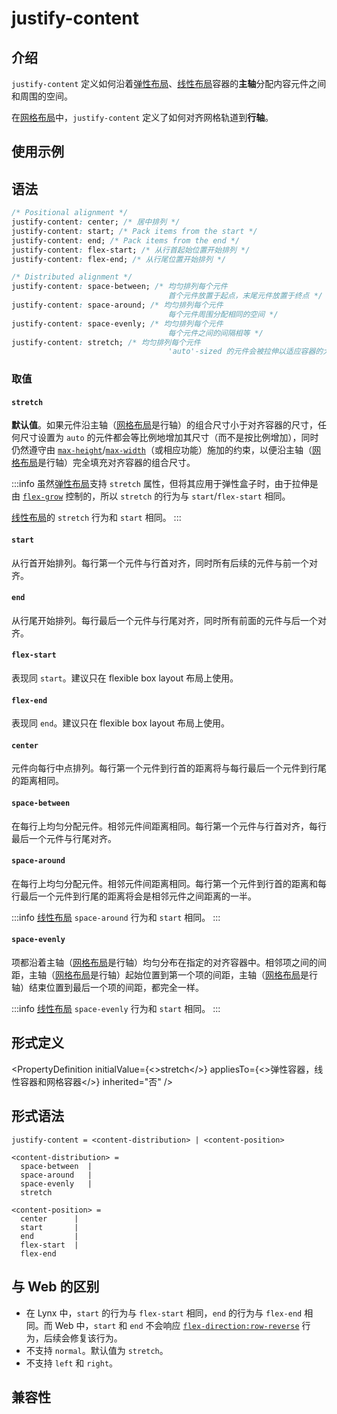 # justify-content

## 介绍

`justify-content` 定义如何沿着[弹性布局](https://developer.mozilla.org/zh/docs/Web/CSS/CSS_flexible_box_layout)、[线性布局](/guide/ui/layout/linear-layout.mdx)容器的**主轴**分配内容元件之间和周围的空间。

在[网格布局](/guide/ui/layout/grid-layout.mdx)中，`justify-content` 定义了如何对齐网格轨道到**行轴**。

## 使用示例


<Go
  example="css-api"
  defaultFile="src/justify-content/App.tsx"
  img="https://lf-lynx.tiktok-cdns.com/obj/lynx-artifacts-oss-sg/lynx-website/assets/doc/css/justify-content.jpg"
  entry="src/justify-content"
  defaultEntryFile="dist/justify-content.lynx.bundle"
/>

## 语法

```css
/* Positional alignment */
justify-content: center; /* 居中排列 */
justify-content: start; /* Pack items from the start */
justify-content: end; /* Pack items from the end */
justify-content: flex-start; /* 从行首起始位置开始排列 */
justify-content: flex-end; /* 从行尾位置开始排列 */

/* Distributed alignment */
justify-content: space-between; /* 均匀排列每个元件
                                   首个元件放置于起点，末尾元件放置于终点 */
justify-content: space-around; /* 均匀排列每个元件
                                   每个元件周围分配相同的空间 */
justify-content: space-evenly; /* 均匀排列每个元件
                                   每个元件之间的间隔相等 */
justify-content: stretch; /* 均匀排列每个元件
                                   'auto'-sized 的元件会被拉伸以适应容器的大小 */
```

### 取值

#### `stretch`

**默认值**。如果元件沿主轴（[网格布局](/guide/ui/layout/grid-layout.mdx)是行轴）的组合尺寸小于对齐容器的尺寸，任何尺寸设置为 `auto` 的元件都会等比例地增加其尺寸（而不是按比例增加），同时仍然遵守由 [`max-height`](./max-height.mdx)/[`max-width`](./max-width.mdx)（或相应功能）施加的约束，以便沿主轴（[网格布局](/guide/ui/layout/grid-layout.mdx)是行轴）完全填充对齐容器的组合尺寸。

:::info
虽然[弹性布局](https://developer.mozilla.org/zh/docs/Web/CSS/CSS_flexible_box_layout)支持 `stretch` 属性，但将其应用于弹性盒子时，由于拉伸是由 [`flex-grow`](./flex-grow.mdx) 控制的，所以 `stretch` 的行为与 `start`/`flex-start` 相同。

[线性布局](/guide/ui/layout/linear-layout.mdx)的 `stretch` 行为和 `start` 相同。
:::

#### `start`

从行首开始排列。每行第一个元件与行首对齐，同时所有后续的元件与前一个对齐。

#### `end`

从行尾开始排列。每行最后一个元件与行尾对齐，同时所有前面的元件与后一个对齐。

#### `flex-start`

表现同 `start`。建议只在 flexible box layout 布局上使用。

#### `flex-end`

表现同 `end`。建议只在 flexible box layout 布局上使用。

#### `center`

元件向每行中点排列。每行第一个元件到行首的距离将与每行最后一个元件到行尾的距离相同。

#### `space-between`

在每行上均匀分配元件。相邻元件间距离相同。每行第一个元件与行首对齐，每行最后一个元件与行尾对齐。

#### `space-around`

在每行上均匀分配元件。相邻元件间距离相同。每行第一个元件到行首的距离和每行最后一个元件到行尾的距离将会是相邻元件之间距离的一半。

:::info
[线性布局](/guide/ui/layout/linear-layout.mdx) `space-around` 行为和 `start` 相同。
:::

#### `space-evenly`

项都沿着主轴（[网格布局](/guide/ui/layout/grid-layout.mdx)是行轴）均匀分布在指定的对齐容器中。相邻项之间的间距，主轴（[网格布局](/guide/ui/layout/grid-layout.mdx)是行轴）起始位置到第一个项的间距，主轴（[网格布局](/guide/ui/layout/grid-layout.mdx)是行轴）结束位置到最后一个项的间距，都完全一样。

:::info
[线性布局](/guide/ui/layout/linear-layout.mdx) `space-evenly` 行为和 `start` 相同。
:::

## 形式定义


<PropertyDefinition
  initialValue={<>stretch</>}
  appliesTo={<>弹性容器，线性容器和网格容器</>}
  inherited="否"
/>

## 形式语法

```
justify-content = <content-distribution> | <content-position>

<content-distribution> =
  space-between  |
  space-around   |
  space-evenly   |
  stretch

<content-position> =
  center      |
  start       |
  end         |
  flex-start  |
  flex-end
```

## 与 Web 的区别

- 在 Lynx 中，`start` 的行为与 `flex-start` 相同，`end` 的行为与 `flex-end` 相同。而 Web 中，`start` 和 `end` 不会响应 [`flex-direction:row-reverse`](./flex-direction.mdx) 行为，后续会修复该行为。
- 不支持 `normal`。默认值为 `stretch`。
- 不支持 `left` 和 `right`。

## 兼容性


<LegacyCompatTable metadata="css/properties/justify-content" />
